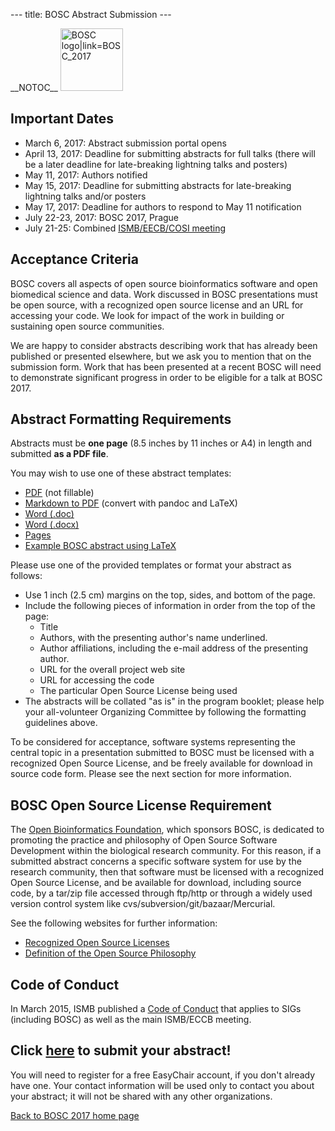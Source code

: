 ---
title: BOSC Abstract Submission
---

__NOTOC__
[[File:Pear.png‎|100px|left|BOSC logo|link=BOSC_2017]]

== Important Dates ==

* March 6, 2017: Abstract submission portal opens
* April 13, 2017: Deadline for submitting abstracts for full talks (there will be a later deadline for late-breaking lightning talks and posters)
* May 11, 2017: Authors notified
* May 15, 2017: Deadline for submitting abstracts for late-breaking lightning talks and/or posters
* May 17, 2017: Deadline for authors to respond to May 11 notification
* July 22-23, 2017: BOSC 2017, Prague
* July 21-25: Combined [https://www.iscb.org/ismbeccb2017 ISMB/EECB/COSI meeting]

== Acceptance Criteria ==

BOSC covers all aspects of open source bioinformatics software and open biomedical science and data. Work discussed in BOSC presentations must be open source, with a recognized open source license and an URL for accessing your code. We look for impact of the work in building or sustaining open source communities.

We are happy to consider abstracts describing work that has already been published or presented elsewhere, but we ask you to mention that on the submission form. Work that has been presented at a recent BOSC will need to demonstrate significant progress in order to be eligible for a talk at BOSC 2017.

== Abstract Formatting Requirements ==
Abstracts must be '''one page''' (8.5 inches by 11 inches or A4) in length and submitted '''as a PDF file'''.

You may wish to use one of these abstract templates:
* [http://www.open-bio.org/wiki/File:BOSC2015-abstract-template.pdf PDF] (not fillable)
* [https://s3.amazonaws.com/chapmanb/openbio/bosc_template_pandoc.tar.gz Markdown to PDF] (convert with pandoc and LaTeX)
* [http://www.open-bio.org/bosc2015/bosc2015-abstract-example.doc Word (.doc)] 
* [http://www.open-bio.org/bosc2015/bosc2015-abstract-example.docx Word (.docx)]
* [http://www.open-bio.org/bosc2015/bosc2015-abstract-example.pages Pages]
* [https://github.com/bow/talks/blob/master/2014_bosc/abstract/abstract.tex Example BOSC abstract using LaTeX]

Please use one of the provided templates or format your abstract as follows:
* Use 1 inch (2.5 cm) margins on the top, sides, and bottom of the page.
* Include the following pieces of information in order from the top of the page:
** Title
** Authors, with the presenting author's name underlined.
** Author affiliations, including the e-mail address of the presenting author.
** URL for the overall project web site
** URL for accessing the code
** The particular Open Source License being used
* The abstracts will be collated "as is" in the program booklet; please help your all-volunteer Organizing Committee by following the formatting guidelines above.

To be considered for acceptance, software systems representing the central topic in a presentation submitted to BOSC must be licensed with a recognized Open Source License, and be freely available for download in source code form. Please see the next section for more information.

== BOSC Open Source License Requirement ==

The [[OBF|Open Bioinformatics Foundation]], which sponsors BOSC, is dedicated to promoting the practice and philosophy of Open Source Software Development within the biological research community. For this reason, if a submitted abstract concerns a specific software system for use by the research community, then that software must be licensed with a recognized Open Source License, and be available for download, including source code, by a tar/zip file accessed through ftp/http or through a widely used version control system like cvs/subversion/git/bazaar/Mercurial.

See the following websites for further information:
* [http://www.opensource.org/licenses/ Recognized Open Source Licenses]
* [http://www.opensource.org/docs/definition.php Definition of the Open Source Philosophy]

== Code of Conduct ==
In March 2015, ISMB published a [http://www.iscb.org/ismbeccb2015-general-info/ismbeccb2015-coc Code of Conduct] that applies to SIGs (including BOSC) as well as the main ISMB/ECCB meeting.

== Click [https://easychair.org/conferences/?conf=bosc2017 here] to submit your abstract! ==

You will need to register for a free EasyChair account, if you don't already have one. Your contact information will be used only to contact you about your abstract; it will not be shared with any other organizations.

[[BOSC_2017|Back to BOSC 2017 home page]]